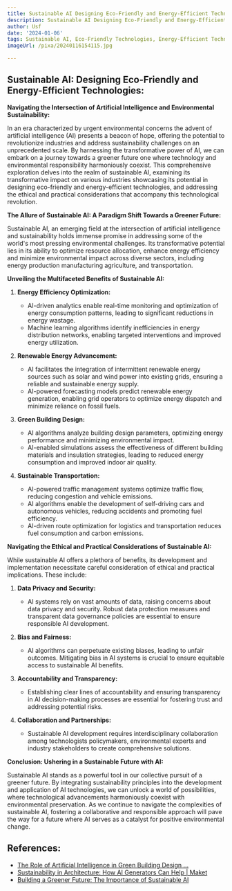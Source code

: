 ```yaml
---
title: Sustainable AI Designing Eco-Friendly and Energy-Efficient Technologies
description: Sustainable AI Designing Eco-Friendly and Energy-Efficient Technologies
author: Usf
date: '2024-01-06'
tags: Sustainable AI, Eco-Friendly Technologies, Energy-Efficient Technologies
imageUrl: /pixa/20240116154115.jpg

---
```

## Sustainable  AI: Designing Eco-Friendly and Energy-Efficient Technologies:

**Navigating  the Intersection of Artificial Intelligence and Environmental  Sustainability:**

In an era characterized by urgent environmental concerns the advent of artificial intelligence (AI) presents a beacon of hope, offering the potential to revolutionize industries  and address sustainability challenges on an unprecedented scale. By harnessing the transformative power of AI, we can embark on a journey towards a  greener future one where technology and environmental responsibility harmoniously coexist. This comprehensive  exploration  delves into the realm of sustainable AI, examining its transformative impact on various industries showcasing its potential in designing eco-friendly and energy-efficient technologies,  and addressing the ethical and  practical considerations that accompany this technological  revolution. 

**The Allure of Sustainable AI: A Paradigm Shift  Towards a Greener Future:**

Sustainable AI, an emerging field at the intersection of artificial intelligence and  sustainability holds immense promise in  addressing  some of the world's most pressing environmental challenges. Its transformative potential lies in its ability to optimize resource  allocation, enhance energy efficiency and minimize environmental impact across diverse sectors, including energy production manufacturing agriculture, and transportation.

**Unveiling the Multifaceted  Benefits of Sustainable  AI:**

1. **Energy Efficiency Optimization:**
   - AI-driven analytics  enable real-time monitoring and optimization of energy consumption patterns, leading to significant reductions  in energy wastage.
   - Machine learning algorithms identify  inefficiencies in energy distribution networks, enabling targeted interventions  and  improved energy utilization.

2. **Renewable Energy Advancement:**
   - AI facilitates the integration of intermittent renewable  energy sources such as solar and wind power into existing grids, ensuring a reliable and sustainable energy supply.
    - AI-powered forecasting models predict  renewable energy generation, enabling grid  operators to optimize energy dispatch and minimize  reliance on fossil fuels.

3. **Green Building Design:**
   - AI algorithms analyze building design parameters, optimizing energy performance and minimizing  environmental impact.
   - AI-enabled simulations  assess the effectiveness of different building materials and insulation strategies, leading to  reduced  energy consumption and improved indoor air quality.

4. **Sustainable Transportation:**
   - AI-powered  traffic management systems optimize traffic flow,  reducing congestion and vehicle emissions.
   - AI  algorithms enable the development of  self-driving cars and autonomous vehicles, reducing accidents and promoting  fuel efficiency.
   - AI-driven route optimization for logistics and transportation reduces fuel  consumption and carbon  emissions.

**Navigating the Ethical and Practical Considerations of Sustainable AI:**

While sustainable AI offers a plethora of benefits, its development and implementation necessitate careful consideration of ethical and practical implications. These include:

1. **Data Privacy and  Security:**
   - AI systems rely  on vast amounts of data, raising concerns about data privacy and  security. Robust  data protection measures and transparent data governance policies  are essential to ensure responsible AI development.

2. **Bias and  Fairness:**
   - AI algorithms can perpetuate existing biases, leading to unfair outcomes. Mitigating  bias in AI systems is crucial to ensure  equitable access to  sustainable AI benefits.

3. **Accountability and Transparency:**
   - Establishing clear lines of accountability and ensuring  transparency in AI decision-making processes are essential for  fostering trust and addressing potential  risks.

4. **Collaboration and Partnerships:**
    - Sustainable AI development requires interdisciplinary collaboration among technologists policymakers, environmental experts and industry stakeholders to create  comprehensive solutions.

**Conclusion: Ushering in a Sustainable  Future with AI:**

Sustainable AI stands  as a powerful tool in our collective pursuit of a greener future. By  integrating sustainability principles into the development and application  of AI technologies, we  can unlock a world of possibilities, where technological  advancements harmoniously coexist with environmental preservation. As we continue to navigate the complexities of sustainable AI, fostering a collaborative and responsible approach will pave the way for a future where AI serves as a  catalyst for positive  environmental change.

## References:
- [The Role of Artificial Intelligence in Green Building Design ...](https://utilitiesone.com/the-role-of-artificial-intelligence-in-green-building-design-engineering-solutions)
- [Sustainability in Architecture: How AI Generators Can Help | Maket](https://www.maket.ai/post/sustainability-in-architecture-how-ai-generators-can-help)
- [Building a Greener Future: The Importance of Sustainable AI](https://www.thedigitalspeaker.com/greener-future-importance-sustainable-ai/)
